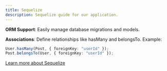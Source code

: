 ```yaml
---
title: Sequelize
description: Sequelize guide for our application.
---
```


**ORM Support**: Easily manage database migrations and models.

**Associations**: Define relationships like hasMany and belongsTo. Example:

```typescript
User.hasMany(Post, { foreignKey: "userId" });
Post.belongsTo(User, { foreignKey: "userId" });
```

[Learn more about Sequelize](https://sequelize.org/docs/v6/getting-started/)
